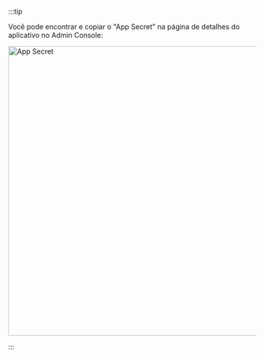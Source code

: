 :::tip

<p>
  Você pode encontrar e copiar o "App Secret" na página de detalhes do aplicativo no Admin Console:
</p>

<img alt="App Secret" src="/img/assets/app-secret.png" width="586px" />

:::

